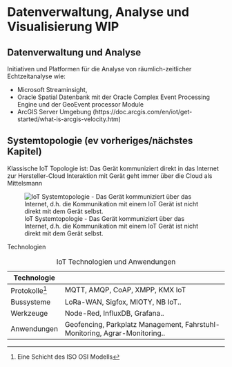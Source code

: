# Datenverwaltung, Analyse und Visualisierung WIP


## Datenverwaltung und Analyse

Initiativen und Platformen für die Analyse von räumlich-zeitlicher Echtzeitanalyse wie:

- Microsoft Streaminsight,
- Oracle Spatial Datenbank mit der Oracle Complex Event Processing Engine und der GeoEvent processor Module 
- ArcGIS Server Umgebung (https://doc.arcgis.com/en/iot/get-started/what-is-arcgis-velocity.htm)


## Systemtopologie (ev vorheriges/nächstes Kapitel)

Klassische IoT Topologie ist:
Das Gerät kommuniziert direkt in das Internet zur Hersteller-Cloud
Interaktion mit Gerät geht immer über die Cloud als Mittelsmann

![IoT Systemtopologie - Das Gerät kommuniziert über das Internet, d.h. die Kommunikation mit einem IoT Gerät ist nicht direkt mit dem Gerät selbst.](images/iot_systemtopologie.png)


Technologien

| **Technologie** |                                                                             |
| --------------- | ---------------------------------------------------------------------------- |
| Protokolle^[Eine Schicht des ISO OSI Modells]    | MQTT, AMQP, CoAP, XMPP, KMX IoT             |
| Bussysteme      | LoRa-WAN, Sigfox, MIOTY, NB IoT..                                            |
| Werkzeuge       | Node-Red, InfluxDB, Grafana..                                                |
| Anwendungen     | Geofencing,  Parkplatz Management,  Fahrstuhl-Monitoring, Agrar-Monitoring.. |

Table: IoT Technologien und Anwendungen 